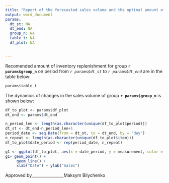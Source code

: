 ---
title: "Report of the forecasted sales volume and the optimal amount of inventory replenishment of the product group"
output: word_document
params:
  dt_st: NA
  dt_end: NA
  group_n: NA
  table_t: NA
  df_plot: NA


---

Recomended amount of inventory replenishment for group **`r params$group_n`** on period from *`r params$dt_st` to `r params$dt_end`* are in the table below:

```{r table, echo=FALSE}
params$table_t
```

The dynamics of changes in the sales volume of group **`r params$group_n`** is shown below:

```{r plot, echo=FALSE}
df_to_plot <- params$df_plot
dt_end <- params$dt_end

n_period_len <- length(as.character(unique(df_to_plot$period)))
dt_st <- dt_end-n_period_len+1
period_date <- seq.Date(from = dt_st, to = dt_end, by = "day")
n_repeat <- length(as.character(unique(df_to_plot$item)))
df_to_plot$date_period <- rep(period_date, n_repeat)

g1 <- ggplot(df_to_plot, aes(x = date_period, y = measurement, color = item))
g1+ geom_point() + 
     geom_line() +
     xlab("Date") + ylab("Sales")
``` 

Approved by________________Maksym Bilychenko
